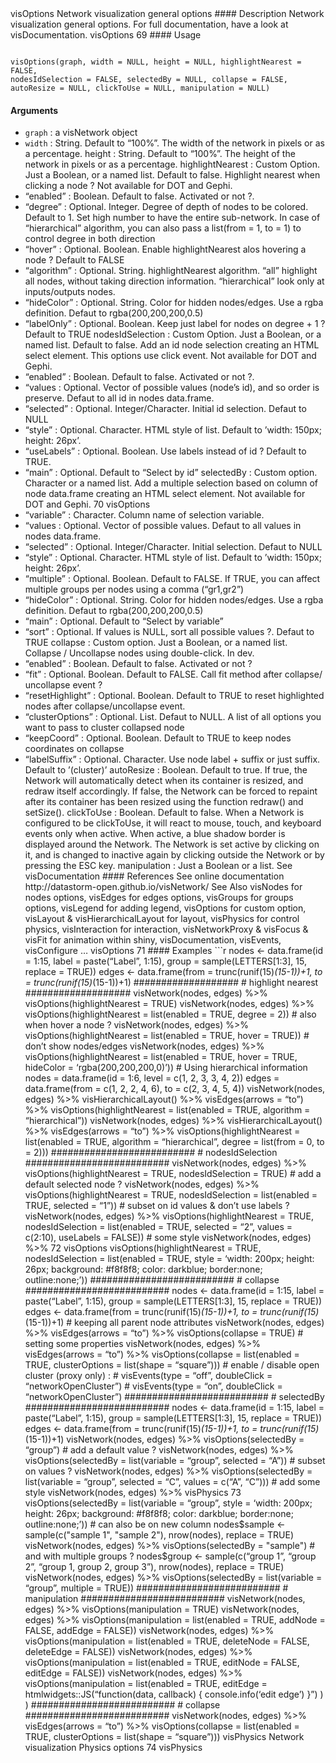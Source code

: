 visOptions Network visualization general options
#### Description
Network visualization general options. For full documentation, have a look at visDocumentation.
visOptions 69
#### Usage
<pre><code>
visOptions(graph, width = NULL, height = NULL, highlightNearest = FALSE,
nodesIdSelection = FALSE, selectedBy = NULL, collapse = FALSE,
autoResize = NULL, clickToUse = NULL, manipulation = NULL)
</code></pre>
#### Arguments
* ``graph`` : a visNetwork object
* ``width`` :   String. Default to "100%". The width of the network in pixels or as a percentage.
height : String. Default to "100%". The height of the network in pixels or as a percentage.
highlightNearest
: Custom Option. Just a Boolean, or a named list. Default to false. Highlight
nearest when clicking a node ? Not available for DOT and Gephi.
-  "enabled" : Boolean. Default to false. Activated or not ?.
-  "degree" : Optional. Integer. Degree of depth of nodes to be colored. Default
to 1. Set high number to have the entire sub-network. In case of "hierarchical"
algorithm, you can also pass a list(from = 1, to = 1) to control
degree in both direction
-  "hover" : Optional. Boolean. Enable highlightNearest alos hovering a node
? Default to FALSE
-  "algorithm" : Optional. String. highlightNearest algorithm. "all" highlight
all nodes, without taking direction information. "hierarchical" look only at
inputs/outputs nodes.
-  "hideColor" : Optional. String. Color for hidden nodes/edges. Use a rgba
definition. Defaut to rgba(200,200,200,0.5)
-  "labelOnly" : Optional. Boolean. Keep just label for nodes on degree + 1 ?
Default to TRUE
nodesIdSelection
: Custom Option. Just a Boolean, or a named list. Default to false. Add an id
node selection creating an HTML select element. This options use click event.
Not available for DOT and Gephi.
-  "enabled" : Boolean. Default to false. Activated or not ?.
-  "values : Optional. Vector of possible values (node’s id), and so order is
preserve. Defaut to all id in nodes data.frame.
-  "selected" : Optional. Integer/Character. Initial id selection. Defaut to
NULL
-  "style" : Optional. Character. HTML style of list. Default to ’width: 150px;
height: 26px’.
-  "useLabels" : Optional. Boolean. Use labels instead of id ? Default to
TRUE.
-  "main" : Optional. Default to "Select by id"
selectedBy : Custom option. Character or a named list. Add a multiple selection based on
column of node data.frame creating an HTML select element. Not available for
DOT and Gephi.
70 visOptions
-  "variable" : Character. Column name of selection variable.
-  "values : Optional. Vector of possible values. Defaut to all values in nodes
data.frame.
-  "selected" : Optional. Integer/Character. Initial selection. Defaut to NULL
-  "style" : Optional. Character. HTML style of list. Default to ’width: 150px;
height: 26px’.
-  "multiple" : Optional. Boolean. Default to FALSE. If TRUE, you can affect
multiple groups per nodes using a comma ("gr1,gr2")
-  "hideColor" : Optional. String. Color for hidden nodes/edges. Use a rgba
definition. Defaut to rgba(200,200,200,0.5)
-  "main" : Optional. Default to "Select by variable"
-  "sort" : Optional. If values is NULL, sort all possible values ?. Defaut to
TRUE
collapse : Custom option. Just a Boolean, or a named list. Collapse / Uncollapse nodes
using double-click. In dev.
-  "enabled" : Boolean. Default to false. Activated or not ?
-  "fit" : Optional. Boolean. Default to FALSE. Call fit method after collapse/
uncollapse event ?
-  "resetHighlight" : Optional. Boolean. Default to TRUE to reset highlighted
nodes after collapse/uncollapse event.
-  "clusterOptions" : Optional. List. Defaut to NULL. A list of all options
you want to pass to cluster collapsed node
-  "keepCoord" : Optional. Boolean. Default to TRUE to keep nodes coordinates
on collapse
-  "labelSuffix" : Optional. Character. Use node label + suffix or just suffix.
Default to ’(cluster)’
autoResize : Boolean. Default to true. If true, the Network will automatically detect when
its container is resized, and redraw itself accordingly. If false, the Network
can be forced to repaint after its container has been resized using the function
redraw() and setSize().
clickToUse : Boolean. Default to false. When a Network is configured to be clickToUse, it
will react to mouse, touch, and keyboard events only when active. When active,
a blue shadow border is displayed around the Network. The Network is set
active by clicking on it, and is changed to inactive again by clicking outside the
Network or by pressing the ESC key.
manipulation : Just a Boolean or a list. See visDocumentation
#### References
See online documentation http://datastorm-open.github.io/visNetwork/
See Also
visNodes for nodes options, visEdges for edges options, visGroups for groups options, visLegend
for adding legend, visOptions for custom option, visLayout & visHierarchicalLayout for layout,
visPhysics for control physics, visInteraction for interaction, visNetworkProxy & visFocus & visFit
for animation within shiny, visDocumentation, visEvents, visConfigure ...
visOptions 71
#### Examples
```r
nodes <- data.frame(id = 1:15, label = paste("Label", 1:15),
group = sample(LETTERS[1:3], 15, replace = TRUE))
edges <- data.frame(from = trunc(runif(15)*(15-1))+1,
to = trunc(runif(15)*(15-1))+1)
###################
# highlight nearest
###################
visNetwork(nodes, edges) %>% visOptions(highlightNearest = TRUE)
visNetwork(nodes, edges) %>% visOptions(highlightNearest = list(enabled = TRUE, degree = 2))
# also when hover a node ?
visNetwork(nodes, edges) %>% visOptions(highlightNearest = list(enabled = TRUE, hover = TRUE))
# don't show nodes/edges
visNetwork(nodes, edges) %>% visOptions(highlightNearest = list(enabled = TRUE,
hover = TRUE, hideColor = 'rgba(200,200,200,0)'))
# Using hierarchical information
nodes = data.frame(id = 1:6, level = c(1, 2, 3, 3, 4, 2))
edges = data.frame(from = c(1, 2, 2, 4, 6), to = c(2, 3, 4, 5, 4))
visNetwork(nodes, edges) %>% visHierarchicalLayout() %>% visEdges(arrows = "to") %>%
visOptions(highlightNearest = list(enabled = TRUE, algorithm = "hierarchical"))
visNetwork(nodes, edges) %>% visHierarchicalLayout() %>% visEdges(arrows = "to") %>%
visOptions(highlightNearest = list(enabled = TRUE, algorithm = "hierarchical",
degree = list(from = 0, to = 2)))
##########################
# nodesIdSelection
##########################
visNetwork(nodes, edges) %>%
visOptions(highlightNearest = TRUE, nodesIdSelection = TRUE)
# add a default selected node ?
visNetwork(nodes, edges) %>%
visOptions(highlightNearest = TRUE,
nodesIdSelection = list(enabled = TRUE, selected = "1"))
# subset on id values & don't use labels ?
visNetwork(nodes, edges) %>%
visOptions(highlightNearest = TRUE,
nodesIdSelection = list(enabled = TRUE,
selected = "2", values = c(2:10), useLabels = FALSE))
# some style
visNetwork(nodes, edges) %>%
72 visOptions
visOptions(highlightNearest = TRUE,
nodesIdSelection = list(enabled = TRUE, style = 'width: 200px; height: 26px;
background: #f8f8f8;
color: darkblue;
border:none;
outline:none;'))
##########################
# collapse
##########################
nodes <- data.frame(id = 1:15, label = paste("Label", 1:15),
group = sample(LETTERS[1:3], 15, replace = TRUE))
edges <- data.frame(from = trunc(runif(15)*(15-1))+1,
to = trunc(runif(15)*(15-1))+1)
# keeping all parent node attributes
visNetwork(nodes, edges) %>% visEdges(arrows = "to") %>%
visOptions(collapse = TRUE)
# setting some properties
visNetwork(nodes, edges) %>% visEdges(arrows = "to") %>%
visOptions(collapse = list(enabled = TRUE, clusterOptions = list(shape = "square")))
# enable / disable open cluster (proxy only) :
# visEvents(type = "off", doubleClick = "networkOpenCluster")
# visEvents(type = "on", doubleClick = "networkOpenCluster")
##########################
# selectedBy
##########################
nodes <- data.frame(id = 1:15, label = paste("Label", 1:15),
group = sample(LETTERS[1:3], 15, replace = TRUE))
edges <- data.frame(from = trunc(runif(15)*(15-1))+1,
to = trunc(runif(15)*(15-1))+1)
visNetwork(nodes, edges) %>%
visOptions(selectedBy = "group")
# add a default value ?
visNetwork(nodes, edges) %>%
visOptions(selectedBy = list(variable = "group", selected = "A"))
# subset on values ?
visNetwork(nodes, edges) %>%
visOptions(selectedBy = list(variable = "group",
selected = "C",
values = c("A", "C")))
# add some style
visNetwork(nodes, edges) %>%
visPhysics 73
visOptions(selectedBy = list(variable = "group", style = 'width: 200px; height: 26px;
background: #f8f8f8;
color: darkblue;
border:none;
outline:none;'))
# can also be on new column
nodes$sample <- sample(c("sample 1", "sample 2"), nrow(nodes), replace = TRUE)
visNetwork(nodes, edges) %>%
visOptions(selectedBy = "sample")
# and with multiple groups ?
nodes$group <- sample(c("group 1", "group 2", "group 1, group 2, group 3"),
nrow(nodes), replace = TRUE)
visNetwork(nodes, edges) %>%
visOptions(selectedBy = list(variable = "group", multiple = TRUE))
##########################
# manipulation
##########################
visNetwork(nodes, edges) %>%
visOptions(manipulation = TRUE)
visNetwork(nodes, edges) %>%
visOptions(manipulation = list(enabled = TRUE, addNode = FALSE, addEdge = FALSE))
visNetwork(nodes, edges) %>%
visOptions(manipulation = list(enabled = TRUE, deleteNode = FALSE, deleteEdge = FALSE))
visNetwork(nodes, edges) %>%
visOptions(manipulation = list(enabled = TRUE, editNode = FALSE, editEdge = FALSE))
visNetwork(nodes, edges) %>%
visOptions(manipulation = list(enabled = TRUE,
editEdge = htmlwidgets::JS("function(data, callback) {
console.info('edit edge')
}")
)
)
##########################
# collapse
##########################
visNetwork(nodes, edges) %>%
visEdges(arrows = "to") %>%
visOptions(collapse = list(enabled = TRUE,
clusterOptions = list(shape = "square")))
visPhysics Network visualization Physics options
74 visPhysics
